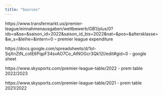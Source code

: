 ```yaml
---
title: "Sources"
---
```


https://www.transfermarkt.us/premier-league/einnahmenausgaben/wettbewerb/GB1/plus/0?ids=a&sa=&saison_id=2022&saison_id_bis=2022&nat=&pos=&altersklasse=&w_s=&leihe=&intern=0 -- premier league expenditure

https://docs.google.com/spreadsheets/d/1ol-SqXnZtN_cotE6PqpF34svAO7Co_AtNOGcr3Qk12I/edit#gid=0 - google sheet

https://www.skysports.com/premier-league-table/2022 - prem table 2022/2023

https://www.skysports.com/premier-league-table/2021 - prem table 2021/2022
